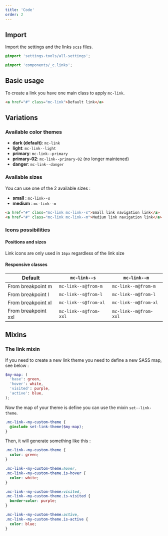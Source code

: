 ```yaml
---
title: 'Code'
order: 2
---
```


## Import

Import the settings and the links `scss` files.

```scss
@import 'settings-tools/all-settings';

@import 'components/_c.links';
```

## Basic usage

To create a link you have one main class to apply `mc-link`.

```html
<a href="#" class="mc-link">Default link</a>
```

## Variations

### Available color themes

- **dark (default)**: `mc-link`
- **light**: `mc-link--light`
- **primary**: `mc-link--primary`
- **primary-02**: `mc-link--primary-02` (no longer maintened)
- **danger**: `mc-link--danger`

<Preview path="link-styles" />

### Available sizes

You can use one of the 2 available sizes :

- **small** : `mc-link--s`
- **medium** : `mc-link--m`

```html
<a href="#" class="mc-link mc-link--s">Small link navigation link</a>
<a href="#" class="mc-link mc-link--m">Medium link navigation link</a>
```

<Story id="action-link--sizes" />

### Icons possibilities

#### Positions and sizes

Link icons are only used in `16px` regardless of the link size

<Story id="action-link--with-icon-right" />

<Story id="action-link--with-icon-left" />

#### Responsive classes

| Default             | `mc-link--s`          | `mc-link--m`          |
| ------------------- | --------------------- | --------------------- |
| From breakpoint m   | `mc-link--s@from-m`   | `mc-link--m@from-m`   |
| From breakpoint l   | `mc-link--s@from-l`   | `mc-link--m@from-l`   |
| From breakpoint xl  | `mc-link--s@from-xl`  | `mc-link--m@from-xl`  |
| From breakpoint xxl | `mc-link--s@from-xxl` | `mc-link--m@from-xxl` |

## Mixins

### The link mixin

If you need to create a new link theme you need to define a new SASS map, see below :

```scss
$my-map: (
  'base': green,
  'hover': white,
  'visited': purple,
  'active': blue,
);
```

Now the map of your theme is define you can use the mixin `set--link-theme`.

```scss
.mc-link--my-custom-theme {
  @include set-link-theme($my-map);
}
```

Then, it will generate something like this :

```scss
.mc-link--my-custom-theme {
  color: green;
}

.mc-link--my-custom-theme:hover,
.mc-link--my-custom-theme.is-hover {
  color: white;
}

.mc-link--my-custom-theme:visited,
.mc-link--my-custom-theme.is-visited {
  border-color: purple;
}

.mc-link--my-custom-theme:active,
.mc-link--my-custom-theme.is-active {
  color: blue;
}
```

